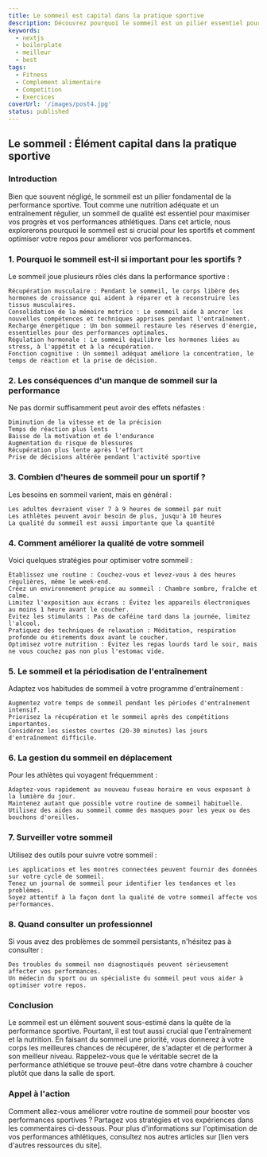 ```yaml
---
title: Le sommeil est capital dans la pratique sportive
description: Découvrez pourquoi le sommeil est un pilier essentiel pour optimiser vos performances sportives. Explorez ses bienfaits sur la récupération, la progression et l'équilibre général, et apprenez à améliorer votre qualité de sommeil pour atteindre vos objectifs.
keywords:
  - nextjs
  - boilerplate
  - meilleur
  - best
tags:
  - Fitness
  - Complement alimentaire
  - Competition
  - Exercices
coverUrl: '/images/post4.jpg'
status: published
---
```

## Le sommeil : Élément capital dans la pratique sportive
### Introduction

Bien que souvent négligé, le sommeil est un pilier fondamental de la performance sportive. Tout comme une nutrition adéquate et un entraînement régulier, un sommeil de qualité est essentiel pour maximiser vos progrès et vos performances athlétiques. Dans cet article, nous explorerons pourquoi le sommeil est si crucial pour les sportifs et comment optimiser votre repos pour améliorer vos performances.
### 1. Pourquoi le sommeil est-il si important pour les sportifs ?

Le sommeil joue plusieurs rôles clés dans la performance sportive :

    Récupération musculaire : Pendant le sommeil, le corps libère des hormones de croissance qui aident à réparer et à reconstruire les tissus musculaires.
    Consolidation de la mémoire motrice : Le sommeil aide à ancrer les nouvelles compétences et techniques apprises pendant l'entraînement.
    Recharge énergétique : Un bon sommeil restaure les réserves d'énergie, essentielles pour des performances optimales.
    Régulation hormonale : Le sommeil équilibre les hormones liées au stress, à l'appétit et à la récupération.
    Fonction cognitive : Un sommeil adéquat améliore la concentration, le temps de réaction et la prise de décision.

### 2. Les conséquences d'un manque de sommeil sur la performance

Ne pas dormir suffisamment peut avoir des effets néfastes :

    Diminution de la vitesse et de la précision
    Temps de réaction plus lents
    Baisse de la motivation et de l'endurance
    Augmentation du risque de blessures
    Récupération plus lente après l'effort
    Prise de décisions altérée pendant l'activité sportive

### 3. Combien d'heures de sommeil pour un sportif ?

Les besoins en sommeil varient, mais en général :

    Les adultes devraient viser 7 à 9 heures de sommeil par nuit
    Les athlètes peuvent avoir besoin de plus, jusqu'à 10 heures
    La qualité du sommeil est aussi importante que la quantité

### 4. Comment améliorer la qualité de votre sommeil

Voici quelques stratégies pour optimiser votre sommeil :

    Établissez une routine : Couchez-vous et levez-vous à des heures régulières, même le week-end.
    Créez un environnement propice au sommeil : Chambre sombre, fraîche et calme.
    Limitez l'exposition aux écrans : Évitez les appareils électroniques au moins 1 heure avant le coucher.
    Évitez les stimulants : Pas de caféine tard dans la journée, limitez l'alcool.
    Pratiquez des techniques de relaxation : Méditation, respiration profonde ou étirements doux avant le coucher.
    Optimisez votre nutrition : Évitez les repas lourds tard le soir, mais ne vous couchez pas non plus l'estomac vide.

### 5. Le sommeil et la périodisation de l'entraînement

Adaptez vos habitudes de sommeil à votre programme d'entraînement :

    Augmentez votre temps de sommeil pendant les périodes d'entraînement intensif.
    Priorisez la récupération et le sommeil après des compétitions importantes.
    Considérez les siestes courtes (20-30 minutes) les jours d'entraînement difficile.

### 6. La gestion du sommeil en déplacement

Pour les athlètes qui voyagent fréquemment :

    Adaptez-vous rapidement au nouveau fuseau horaire en vous exposant à la lumière du jour.
    Maintenez autant que possible votre routine de sommeil habituelle.
    Utilisez des aides au sommeil comme des masques pour les yeux ou des bouchons d'oreilles.

### 7. Surveiller votre sommeil

Utilisez des outils pour suivre votre sommeil :

    Les applications et les montres connectées peuvent fournir des données sur votre cycle de sommeil.
    Tenez un journal de sommeil pour identifier les tendances et les problèmes.
    Soyez attentif à la façon dont la qualité de votre sommeil affecte vos performances.

### 8. Quand consulter un professionnel

Si vous avez des problèmes de sommeil persistants, n'hésitez pas à consulter :

    Des troubles du sommeil non diagnostiqués peuvent sérieusement affecter vos performances.
    Un médecin du sport ou un spécialiste du sommeil peut vous aider à optimiser votre repos.

### Conclusion

Le sommeil est un élément souvent sous-estimé dans la quête de la performance sportive. Pourtant, il est tout aussi crucial que l'entraînement et la nutrition. En faisant du sommeil une priorité, vous donnerez à votre corps les meilleures chances de récupérer, de s'adapter et de performer à son meilleur niveau. Rappelez-vous que le véritable secret de la performance athlétique se trouve peut-être dans votre chambre à coucher plutôt que dans la salle de sport.

### Appel à l'action

Comment allez-vous améliorer votre routine de sommeil pour booster vos performances sportives ? Partagez vos stratégies et vos expériences dans les commentaires ci-dessous. Pour plus d'informations sur l'optimisation de vos performances athlétiques, consultez nos autres articles sur [lien vers d'autres ressources du site].

<style jsx>{`
  h1,
  h2,
  h3,
  p {
    color: white !important;
  }
`}
</style>